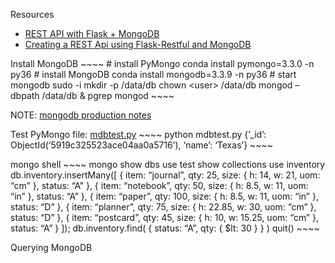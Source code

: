 Resources

* [REST API with Flask + MongoDB](http://www.bogotobogo.com/python/MongoDB_PyMongo/python_MongoDB_RESTAPI_with_Flask.php)
* [Creating a REST Api using Flask-Restful and MongoDB](http://salmanwahed.github.io/2015/05/01/flask-restful-mongodb-api/)


Install MongoDB
~~~~
# install PyMongo
conda install pymongo=3.3.0 -n py36
# install MongoDB
conda install mongodb=3.3.9 -n py36
# start mongodb
sudo -i
mkdir -p /data/db
chown \<user\> /data/db
mongod --dbpath /data/db &
pgrep mongod
~~~~

NOTE: [mongodb production notes](https://docs.mongodb.com/manual/administration/production-notes/)

Test PyMongo
file: [mdbtest.py](https://raw.githubusercontent.com/jliberma/restapi/master/restflaskmongo/mdbtest.py)
~~~~
python mdbtest.py
{'_id': ObjectId('5919c325523ace04aa0a5716'), 'name': 'Texas'}
~~~~

mongo shell
~~~~
mongo
show dbs
use test
show collections
use inventory
db.inventory.insertMany([
    { item: "journal", qty: 25, size: { h: 14, w: 21, uom: "cm" }, status: "A" },
    { item: "notebook", qty: 50, size: { h: 8.5, w: 11, uom: "in" }, status: "A" },
    { item: "paper", qty: 100, size: { h: 8.5, w: 11, uom: "in" }, status: "D" },
    { item: "planner", qty: 75, size: { h: 22.85, w: 30, uom: "cm" }, status: "D" },
    { item: "postcard", qty: 45, size: { h: 10, w: 15.25, uom: "cm" }, status: "A" }
 ]);
db.inventory.find( { status: "A", qty: { $lt: 30 } } )
quit()
~~~~

Querying MongoDB
